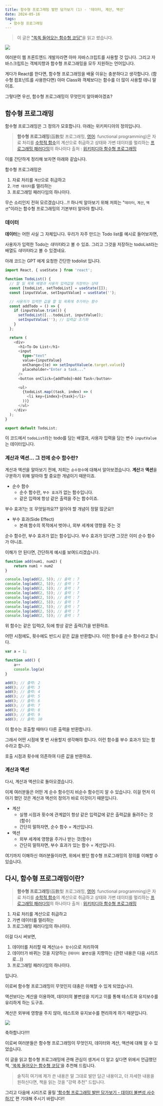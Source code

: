 ```yaml
---
title: 함수형 프로그래밍 발만 담가보기 (1) - '데이터, 계산, 액션'
date: 2024-05-16
tags:
  - 함수형 프로그래밍
---
```

> 이 글은 ["쏙쏙 들어오는 함수형 코딩"](https://product.kyobobook.co.kr/detail/S000001952246)을 읽고 썼습니다.

![](Pastedimage20240403230209.png)


여러분이 웹 프론트엔드 개발자라면 아마 자바스크립트를 사용할 것 입니다.
그리고 자바스크립트는 객체지향과 함수형 프로그래밍을 모두 지원하는 언어입니다.

게다가 React를 한다면, 함수형 프로그래밍을 배울 이유는 충분하다고 생각합니다.
(함수형 컴포넌트를 사용한다면) 아마 Class와 객체보다는 함수를 더 많이 사용할 테니 말이죠.

그렇다면 우선, 함수형 프로그래밍이 무엇인지 알아봐야겠죠?
## 함수형 프로그래밍

함수형 프로그래밍은 그 정의가 모호합니다. 아래는 위키피디아의 정의입니다.

> **함수형 프로그래밍**(函數型 프로그래밍, [영어](https://ko.wikipedia.org/wiki/%EC%98%81%EC%96%B4 "영어"): functional programming)은 자료 처리를 [수학적 함수](https://ko.wikipedia.org/wiki/%ED%95%A8%EC%88%98 "함수")의 계산으로 취급하고 상태와 가변 데이터를 멀리하는 [프로그래밍 패러다임](https://ko.wikipedia.org/wiki/%ED%94%84%EB%A1%9C%EA%B7%B8%EB%9E%98%EB%B0%8D_%ED%8C%A8%EB%9F%AC%EB%8B%A4%EC%9E%84 "프로그래밍 패러다임")의 하나이다
> 출처 : [위키피디아 함수형 프로그래밍](https://ko.wikipedia.org/wiki/%ED%95%A8%EC%88%98%ED%98%95_%ED%94%84%EB%A1%9C%EA%B7%B8%EB%9E%98%EB%B0%8D)

이를 간단하게 정리해 보자면 아래와 같습니다.

함수형 프로그래밍은

1. 자료 처리를 `계산`으로 취급하고
2. `가변 데이터`를 멀리하는
3. 프로그래밍 패러다임의 하나이다.

무슨 소리인지 전혀 모르겠습니다…!!
하나씩 알아보기 위해 저희는 "`데이터`, `계산`, `액션`"이라는 함수형 프로그래밍의 기본부터 알아야 합니다.
### 데이터

**데이터**는 어떤 사실 그 자체입니다.
우리가 자주 만드는 Todo list를 예시로 들어보자면,

사용자가 입력한 Todo는 *데이터*라고 볼 수 있죠.
그리고 그것을 저장하는 todoList라는 배열도 *데이터*라고 볼 수 있겠네요.

아래 코드는 GPT 에게 요청한 간단한 todolist 입니다.

```ts
import React, { useState } from 'react';

function TodoList() {
  // 할 일 목록 배열과 사용자 입력값을 저장하는 상태
  const [todoList, setTodoList] = useState([]);
  const [inputValue, setInputValue] = useState('');

  // 사용자가 입력한 값을 할 일 목록에 추가하는 함수
  const addTodo = () => {
    if (inputValue.trim()) {
      setTodoList([...todoList, inputValue]);
      setInputValue(''); // 입력값 초기화
    }
  };

  return (
    <div>
      <h1>To-Do List</h1>
      <input
        type="text"
        value={inputValue}
        onChange={(e) => setInputValue(e.target.value)}
        placeholder="Enter a task..."
      />
      <button onClick={addTodo}>Add Task</button>

      <ul>
        {todoList.map((task, index) => (
          <li key={index}>{task}</li>
        ))}
      </ul>
    </div>
  );
}

export default TodoList;
```

이 코드에서 `todoList`라는 todo를 담는 배열과,
사용자 입력을 담는 변수 `inputValue`는 데이터입니다.
### 계산과 액션... 그 전에 순수 함수란?

계산과 액션을 알아보기 전에, 저희는 `순수함수`에 대해서 알아보겠습니다.
**계산**과 **액션**을 구분하기 위해 알아야 할 중요한 개념이기 때문이죠.

- 순수 함수
	- 순수 함수란, `부수 효과`가 없는 함수입니다.
	- 같은 입력에 항상 같은 출력을 주는 함수이죠.

부수 효과?는 또 무엇일까요??
알아야 할 개념이 정말 많군요!!

- 부수 효과(Side Effect)
	- 본래 함수의 목적에서 벗어나, 외부 세계에 영향을 주는 것

순수 함수란, 부수 효과가 없는 함수입니다.
부수 효과가 있다면 그것은 이미 순수 함수가 아니죠.

이해가 안 된다면, 간단하게 예시를 보여드리겠습니다.

```js
function add(num1, num2) {
	return num1 + num2
}

console.log(add(2, 5)); // 출력 : 7
console.log(add(2, 5)); // 출력 : 7
console.log(add(2, 5)); // 출력 : 7
console.log(add(2, 5)); // 출력 : 7
console.log(add(2, 5)); // 출력 : 7
console.log(add(2, 5)); // 출력 : 7
console.log(add(2, 5)); // 출력 : 7
console.log(add(2, 5)); // 출력 : 7
console.log(add(2, 5)); // 출력 : 7
```

위 함수는 같은 입력(2, 5)에 항상 같은 출력(7)을 반환하죠.

어떤 시점에도, 횟수에도 반드시 같은 값을 반환합니다.
이런 함수를 순수 함수라고 합니다.

```js
var a = 1;

function add() {
	a++
	console.log(a)
}

add(); // 출력: 2
add(); // 출력: 3
add(); // 출력: 4
add(); // 출력: 5
add(); // 출력: 6
add(); // 출력: 7
add(); // 출력: 8
add(); // 출력: 9
add(); // 출력: 10
```

이 함수는 호출할 때마다 다른 출력을 반환합니다.

그래서 어떤 시점에 몇 번 사용할지 생각해야 합니다.
이런 함수를 부수 효과가 있는 함수라고 합니다.

호출 시점과 횟수에 의존하여 다른 값을 반환하죠.
### 계산과 액션

다시, 계산과 액션으로 돌아오겠습니다.

이제 여러분들은 어떤 게 순수 함수인지 비순수 함수인지 알 수 있습니다.
이걸 먼저 이야기 했던 것은 계산과 액션의 정의가 바로 이것이기 때문입니다.

- 계산
	- 실행 시점과 횟수에 관계없이 항상 같은 입력값에 같은 출력값을 돌려주는 것(함수)
	- 간단히 말하자면, 순수 함수 = 계산입니다.
- 액션
	- 외부 세계에 영향을 주거나 받는 것(함수)
	- 간단히 말하자면, 부수 효과가 있는 함수 = 계산입니다.

여기까지 이해하신 여러분들이라면, 위에서 봤던 함수형 프로그래밍의 정의를 이해할 수 있습니다.
## 다시, 함수형 프로그래밍이란?

> **함수형 프로그래밍**(函數型 프로그래밍, [영어](https://ko.wikipedia.org/wiki/%EC%98%81%EC%96%B4 "영어"): functional programming)은 자료 처리를 [수학적 함수](https://ko.wikipedia.org/wiki/%ED%95%A8%EC%88%98 "함수")의 계산으로 취급하고 상태와 가변 데이터를 멀리하는 [프로그래밍 패러다임](https://ko.wikipedia.org/wiki/%ED%94%84%EB%A1%9C%EA%B7%B8%EB%9E%98%EB%B0%8D_%ED%8C%A8%EB%9F%AC%EB%8B%A4%EC%9E%84 "프로그래밍 패러다임")의 하나이다
> 출처 : [위키피디아 함수형 프로그래밍](https://ko.wikipedia.org/wiki/%ED%95%A8%EC%88%98%ED%98%95_%ED%94%84%EB%A1%9C%EA%B7%B8%EB%9E%98%EB%B0%8D)

1. 자료 처리를 계산으로 취급하고
2. 가변 데이터를 멀리하는
3. 프로그래밍 패러다임의 하나이다.

이걸 다시 써보면,

1. 데이터를 처리할 때 계산(`순수 함수`)으로 처리하여
2. 데이터가 바뀌는 것을 지양하는 (`데이터 불변성`을 지향하는 (관련 내용은 다음 시리즈로...))
3. 프로그래밍 패러다임의 하나이다.

입니다.

이로써 함수형 프로그래밍이 무엇인지 대충은 이해할 수 있게 되었습니다.

액션보다는 계산을 이용하여, 데이터의 불변성을 지키고
이를 통해 테스트와 유지보수를 유리하게 하는 도구죠.

계산은 외부에 영향을 주지 않아, 테스트와 유지보수를 편리하게 하기 때문입니다.

![](image.jpeg)


축하합니다!!!!

이로써 여러분들은 함수형 프로그래밍이 무엇인지,
데이터와 계산, 액션에 대해 알 수 있었습니다.

이 글을 읽고 함수형 프로그래밍에 관해 관심이 생겨서
더 알고 싶다면 위에서 언급했던 책, ['쏙쏙 들어오는 함수형 코딩'](https://product.kyobobook.co.kr/detail/S000001952246)을 추천해 드립니다.

> 솔직히 여기에 제가 쓴 내용은 말 그대로 발만 담근 내용이고,
> 더 자세한 내용을 원하신다면, 책을 읽는 것을 "강력 추천" 드립니다.

그리고 다음에 시리즈로 올릴 ['함수형 프로그래밍 발만 담가보기 - 데이터 불변성 사수하기'](https://stu442.github.io/%ED%95%A8%EC%88%98%ED%98%95-%ED%94%84%EB%A1%9C%EA%B7%B8%EB%9E%98%EB%B0%8D-%EB%B0%9C%EB%A7%8C-%EB%8B%B4%EA%B0%80%EB%B3%B4%EA%B8%B0-2-%EB%8D%B0%EC%9D%B4%ED%84%B0-%EB%B6%88%EB%B3%80%EC%84%B1-%EC%82%AC%EC%88%98%ED%95%98%EA%B8%B0/) 편 기대해 주시기 바랍니다!!
